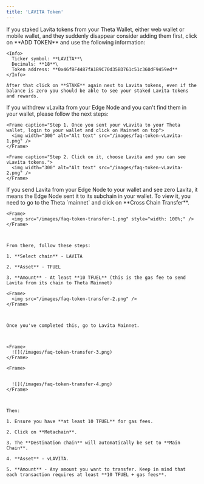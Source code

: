 ```yaml
---
title: 'LAVITA Token'
---
```


<AccordionGroup>
  <Accordion title="Where is my staked LAVITA?" icon="alien-8bit">
    If you staked Lavita tokens from your Theta Wallet, either web wallet or mobile wallet, and they suddenly disappear consider adding them first, click on **ADD TOKEN** and use the following information:

    <Info>
      Ticker symbol: **LAVITA**\
      Decimals: **18**\
      Token address: **0x46fBF4487fA1B9C70d35BD761c51c360dF9459ed**
    </Info>

    After that click on **STAKE** again next to Lavita tokens, even if the balance is zero you should be able to see your staked Lavita tokens and rewards.
  </Accordion>

  <Accordion title="Where is my vLavita?" icon="alien-8bit">
    If you withdrew vLavita from your Edge Node and you can't find them in your wallet, please follow the next steps:

    <Frame caption="Step 1. Once you sent your vLavita to your Theta wallet, login to your wallet and click on Mainnet on top">
      <img width="300" alt="Alt text" src="/images/faq-token-vLavita-1.png" />
    </Frame>

    <Frame caption="Step 2. Click on it, choose Lavita and you can see vLavita tokens.">
      <img width="300" alt="Alt text" src="/images/faq-token-vLavita-2.png" />
    </Frame>
  </Accordion>

  <Accordion title="How does LAVITA Cross Chain Transfer work?" icon="alien-8bit">
    If you send Lavita from your Edge Node to your wallet and see zero Lavita, it means the Edge Node sent it to its subchain in your wallet. To view it, you need to go to the Theta `mainnet` and click on **Cross Chain Transfer**.



    <Frame>
      <img src="/images/faq-token-transfer-1.png" style="width: 100%;" />
    </Frame>



    From there, follow these steps:

    1. **Select chain** - LAVITA

    2. **Asset** - TFUEL

    3. **Amount** - At least **10 TFUEL** (this is the gas fee to send Lavita from its chain to Theta Mainnet)

    <Frame>
      <img src="/images/faq-token-transfer-2.png" />
    </Frame>



    Once you've completed this, go to Lavita Mainnet.



    <Frame>
      ![](/images/faq-token-transfer-3.png)
    </Frame>

    <Frame>


      ![](/images/faq-token-transfer-4.png)
    </Frame>



    Then:

    1. Ensure you have **at least 10 TFUEL** for gas fees.

    2. Click on **Metachain**.

    3. The **Destination chain** will automatically be set to **Main Chain**.

    4. **Asset** - vLAVITA.

    5. **Amount** - Any amount you want to transfer. Keep in mind that each transaction requires at least **10 TFUEL + gas fees**.
  </Accordion>
</AccordionGroup>